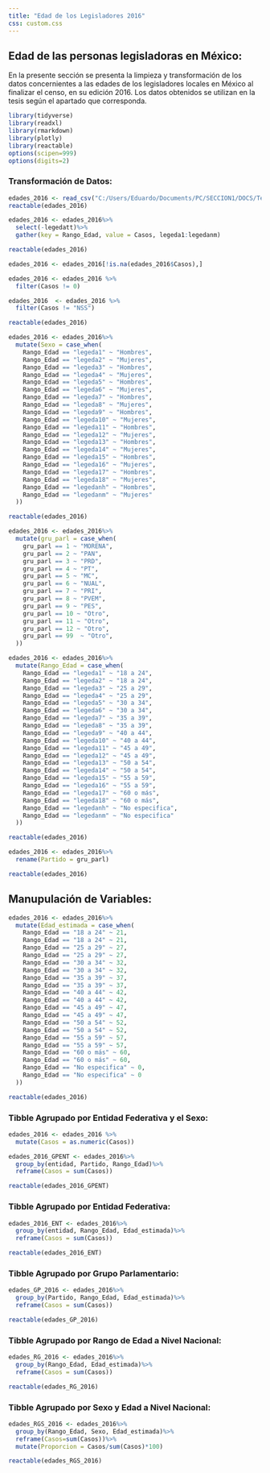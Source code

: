 ---
title: "Edad de los Legisladores 2016"
css: custom.css
---

## Edad de las personas legisladoras en México:

En la presente sección se presenta la limpieza y transformación de los datos concernientes a las edades de los legisladores locales en México al finalizar el censo, en su edición 2016. Los datos obtenidos se utilizan en la tesis según el apartado que corresponda.

```{r}
library(tidyverse)
library(readxl)
library(rmarkdown)
library(plotly)
library(reactable)
options(scipen=999)
options(digits=2)
```

### Transformación de Datos:

```{r}
edades_2016 <- read_csv("C:/Users/Eduardo/Documents/PC/SECCION1/DOCS/Tesis/Edad/edad_2016.csv")
reactable(edades_2016)
```

```{r}
edades_2016 <- edades_2016%>%
  select(-legedatt)%>%
  gather(key = Rango_Edad, value = Casos, legeda1:legedanm)

reactable(edades_2016)
```

```{r}
edades_2016 <- edades_2016[!is.na(edades_2016$Casos),]
```

```{r}
edades_2016 <- edades_2016 %>%
  filter(Casos != 0)
```

```{r}
edades_2016  <- edades_2016 %>%
  filter(Casos != "NSS")
```

```{r}
reactable(edades_2016)
```

```{r}
edades_2016 <- edades_2016%>%
  mutate(Sexo = case_when(
    Rango_Edad == "legeda1" ~ "Hombres",
    Rango_Edad == "legeda2" ~ "Mujeres",
    Rango_Edad == "legeda3" ~ "Hombres",
    Rango_Edad == "legeda4" ~ "Mujeres",
    Rango_Edad == "legeda5" ~ "Hombres",
    Rango_Edad == "legeda6" ~ "Mujeres",
    Rango_Edad == "legeda7" ~ "Hombres",
    Rango_Edad == "legeda8" ~ "Mujeres",
    Rango_Edad == "legeda9" ~ "Hombres",
    Rango_Edad == "legeda10" ~ "Mujeres",
    Rango_Edad == "legeda11" ~ "Hombres",
    Rango_Edad == "legeda12" ~ "Mujeres",
    Rango_Edad == "legeda13" ~ "Hombres",
    Rango_Edad == "legeda14" ~ "Mujeres",
    Rango_Edad == "legeda15" ~ "Hombres",
    Rango_Edad == "legeda16" ~ "Mujeres",
    Rango_Edad == "legeda17" ~ "Hombres",
    Rango_Edad == "legeda18" ~ "Mujeres",
    Rango_Edad == "legedanh" ~ "Hombres",
    Rango_Edad == "legedanm" ~ "Mujeres"
  )) 

reactable(edades_2016)
```

```{r}
edades_2016 <- edades_2016%>%
  mutate(gru_parl = case_when(
    gru_parl == 1 ~ "MORENA",
    gru_parl == 2 ~ "PAN",
    gru_parl == 3 ~ "PRD",
    gru_parl == 4 ~ "PT",
    gru_parl == 5 ~ "MC",
    gru_parl == 6 ~ "NUAL",
    gru_parl == 7 ~ "PRI",
    gru_parl == 8 ~ "PVEM",
    gru_parl == 9 ~ "PES",
    gru_parl == 10 ~ "Otro",
    gru_parl == 11 ~ "Otro",
    gru_parl == 12 ~ "Otro",
    gru_parl == 99  ~ "Otro",
  ))
```

```{r}
edades_2016 <- edades_2016%>%
  mutate(Rango_Edad = case_when(
    Rango_Edad == "legeda1" ~ "18 a 24",
    Rango_Edad == "legeda2" ~ "18 a 24",
    Rango_Edad == "legeda3" ~ "25 a 29",
    Rango_Edad == "legeda4" ~ "25 a 29",
    Rango_Edad == "legeda5" ~ "30 a 34",
    Rango_Edad == "legeda6" ~ "30 a 34",
    Rango_Edad == "legeda7" ~ "35 a 39",
    Rango_Edad == "legeda8" ~ "35 a 39",
    Rango_Edad == "legeda9" ~ "40 a 44",
    Rango_Edad == "legeda10" ~ "40 a 44",
    Rango_Edad == "legeda11" ~ "45 a 49",
    Rango_Edad == "legeda12" ~ "45 a 49",
    Rango_Edad == "legeda13" ~ "50 a 54",
    Rango_Edad == "legeda14" ~ "50 a 54",
    Rango_Edad == "legeda15" ~ "55 a 59",
    Rango_Edad == "legeda16" ~ "55 a 59",
    Rango_Edad == "legeda17" ~ "60 o más",
    Rango_Edad == "legeda18" ~ "60 o más",
    Rango_Edad == "legedanh" ~ "No especifica",
    Rango_Edad == "legedanm" ~ "No especifica"
  )) 

reactable(edades_2016)
```

```{r}
edades_2016 <- edades_2016%>%
  rename(Partido = gru_parl)

reactable(edades_2016)
```

## Manupulación de Variables:

```{r}
edades_2016 <- edades_2016%>%
  mutate(Edad_estimada = case_when(
    Rango_Edad == "18 a 24" ~ 21,
    Rango_Edad == "18 a 24" ~ 21,
    Rango_Edad == "25 a 29" ~ 27,
    Rango_Edad == "25 a 29" ~ 27,
    Rango_Edad == "30 a 34" ~ 32,
    Rango_Edad == "30 a 34" ~ 32,
    Rango_Edad == "35 a 39" ~ 37,
    Rango_Edad == "35 a 39" ~ 37,
    Rango_Edad == "40 a 44" ~ 42,
    Rango_Edad == "40 a 44" ~ 42,
    Rango_Edad == "45 a 49" ~ 47,
    Rango_Edad == "45 a 49" ~ 47,
    Rango_Edad == "50 a 54" ~ 52,
    Rango_Edad == "50 a 54" ~ 52,
    Rango_Edad == "55 a 59" ~ 57,
    Rango_Edad == "55 a 59" ~ 57,
    Rango_Edad == "60 o más" ~ 60,
    Rango_Edad == "60 o más" ~ 60,
    Rango_Edad == "No especifica" ~ 0,
    Rango_Edad == "No especifica" ~ 0
  ))

reactable(edades_2016)
```

### Tibble Agrupado por Entidad Federativa y el Sexo:

```{r}
edades_2016 <- edades_2016 %>%
  mutate(Casos = as.numeric(Casos))
```

```{r}
edades_2016_GPENT <- edades_2016%>%
  group_by(entidad, Partido, Rango_Edad)%>%
  reframe(Casos = sum(Casos))

reactable(edades_2016_GPENT)
```

### Tibble Agrupado por Entidad Federativa:

```{r}
edades_2016_ENT <- edades_2016%>%
  group_by(entidad, Rango_Edad, Edad_estimada)%>%
  reframe(Casos = sum(Casos))

reactable(edades_2016_ENT)
```

### Tibble Agrupado por Grupo Parlamentario:

```{r}
edades_GP_2016 <- edades_2016%>%
  group_by(Partido, Rango_Edad, Edad_estimada)%>%
  reframe(Casos = sum(Casos))

reactable(edades_GP_2016)
```

### Tibble Agrupado por Rango de Edad a Nivel Nacional:

```{r}
edades_RG_2016 <- edades_2016%>%
  group_by(Rango_Edad, Edad_estimada)%>%
  reframe(Casos = sum(Casos))

reactable(edades_RG_2016)
```

### Tibble Agrupado por Sexo y Edad a Nivel Nacional:

```{r}
edades_RGS_2016 <- edades_2016%>%
  group_by(Rango_Edad, Sexo, Edad_estimada)%>%
  reframe(Casos=sum(Casos))%>%
  mutate(Proporcion = Casos/sum(Casos)*100)

reactable(edades_RGS_2016)
```
